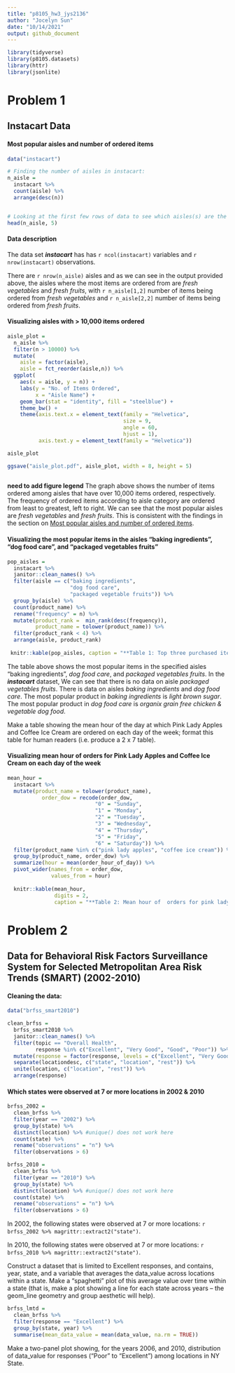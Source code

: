 ```yaml
---
title: "p8105_hw3_jys2136"
author: "Jocelyn Sun"
date: "10/14/2021"
output: github_document
---
```


```r

library(tidyverse)
library(p8105.datasets)
library(httr)
library(jsonlite)

```


# Problem 1

## Instacart Data

#### Most popular aisles and number of ordered items
```r

data("instacart")

# Finding the number of aisles in instacart:
n_aisle = 
  instacart %>%
  count(aisle) %>%
  arrange(desc(n))


# Looking at the first few rows of data to see which aisles(s) are the most items ordered from:
head(n_aisle, 5)

```

#### Data description
The data set **_instacart_** has has `r ncol(instacart)` variables and `r nrow(instacart)` observations. 

There are `r nrow(n_aisle)` aisles and as we can see in the output provided above, the aisles where the most items are ordered from are _fresh vegetables_ and _fresh fruits_, with `r n_aisle[1,2]` number of items being ordered from _fresh vegetables_ and `r n_aisle[2,2]` number of items being ordered from _fresh fruits_.


#### Visualizing aisles with  > 10,000 items ordered
```r

aisle_plot = 
  n_aisle %>%
  filter(n > 10000) %>%
  mutate(
    aisle = factor(aisle),
    aisle = fct_reorder(aisle,n)) %>%
  ggplot(
    aes(x = aisle, y = n)) +
    labs(y = "No. of Items Ordered",
         x = "Aisle Name") +
    geom_bar(stat = "identity", fill = "steelblue") +
    theme_bw() + 
    theme(axis.text.x = element_text(family = "Helvetica",
                                     size = 9, 
                                     angle = 60, 
                                     hjust = 1),
          axis.text.y = element_text(family = "Helvetica"))

aisle_plot

ggsave("aisle_plot.pdf", aisle_plot, width = 8, height = 5)
    
```

**need to add figure legend**
The graph above shows the number of items ordered among aisles that have over 10,000 items ordered, respectively. The frequency of ordered items according to aisle category are ordered from least to greatest, left to right. We can see that the most popular aisles are _fresh vegetables_ and _fresh fruits_. This is consistent with the findings in the section on [Most popular aisles and number of ordered items].


#### Visualizing the most popular items in the aisles “baking ingredients”, “dog food care”, and “packaged vegetables fruits”
```r

pop_aisles =
  instacart %>%
  janitor::clean_names() %>%
  filter(aisle == c("baking ingredients", 
                    "dog food care", 
                    "packaged vegetable fruits")) %>%
  group_by(aisle) %>%
  count(product_name) %>%
  rename("frequency" = n) %>%
  mutate(product_rank =  min_rank(desc(frequency)),
         product_name = tolower(product_name)) %>%
  filter(product_rank < 4) %>%
  arrange(aisle, product_rank)
  
 knitr::kable(pop_aisles, caption = "**Table 1: Top three purchased items in aisles “baking ingredients” and “dog food care”**") 

```

The table above shows the most popular items in the specified aisles “baking ingredients”, _dog food care_, and _packaged vegetables fruits_. In the **_instacart_** dataset, We can see that there is no data on aisle _packaged vegetables fruits_. There is data on aisles _baking ingredients_ and _dog food care_. The most popular product in _baking ingredients_ is _light brown sugar_. The most popular product in _dog food care_ is _organix grain free chicken & vegetable dog food_. 


Make a table showing the mean hour of the day at which Pink Lady Apples and Coffee Ice Cream are ordered on each day of the week; format this table for human readers (i.e. produce a 2 x 7 table).

#### Visualizing mean hour of orders for Pink Lady Apples and Coffee Ice Cream on each day of the week
```r

mean_hour = 
  instacart %>%
  mutate(product_name = tolower(product_name),
           order_dow = recode(order_dow,
                            "0" = "Sunday",
                            "1" = "Monday",
                            "2" = "Tuesday",
                            "3" = "Wednesday",
                            "4" = "Thursday",
                            "5" = "Friday",
                            "6" = "Saturday")) %>%
  filter(product_name %in% c("pink lady apples", "coffee ice cream")) %>%
  group_by(product_name, order_dow) %>%
  summarize(hour = mean(order_hour_of_day)) %>%
  pivot_wider(names_from = order_dow,
              values_from = hour)
  
  knitr::kable(mean_hour, 
               digits = 2, 
               caption = "**Table 2: Mean hour of  orders for pink lady apples and coffee ice cream on each day of the week**")

```


# Problem 2

## Data for Behavioral Risk Factors Surveillance System for Selected Metropolitan Area Risk Trends (SMART) (2002-2010)

#### Cleaning the data:
```r

data("brfss_smart2010") 

clean_brfss = 
  brfss_smart2010 %>%
  janitor::clean_names() %>%
  filter(topic == "Overall Health",
         response %in% c("Excellent", "Very Good", "Good", "Poor")) %>%
  mutate(response = factor(response, levels = c("Excellent", "Very Good", "Good", "Poor"))) %>%
  separate(locationdesc, c("state", "location", "rest")) %>%
  unite(location, c("location", "rest")) %>%
  arrange(response)

```


#### Which states were observed at 7 or more locations in 2002 & 2010
```r

brfss_2002 = 
  clean_brfss %>%
  filter(year == "2002") %>%
  group_by(state) %>%
  distinct(location) %>% #unique() does not work here
  count(state) %>%
  rename("observations" = "n") %>%
  filter(observations > 6)

brfss_2010 = 
  clean_brfss %>%
  filter(year == "2010") %>%
  group_by(state) %>%
  distinct(location) %>% #unique() does not work here
  count(state) %>%
  rename("observations" = "n") %>%
  filter(observations > 6)

```

In 2002, the following states were observed at 7 or more locations: `r brfss_2002 %>% magrittr::extract2("state")`.

In 2010, the following states were observed at 7 or more locations: `r brfss_2010 %>% magrittr::extract2("state")`.

Construct a dataset that is limited to Excellent responses, and contains, year, state, and a variable that averages the data_value across locations within a state. Make a “spaghetti” plot of this average value over time within a state (that is, make a plot showing a line for each state across years – the geom_line geometry and group aesthetic will help).
```r

brfss_lmtd = 
  clean_brfss %>%
  filter(response == "Excellent") %>%
  group_by(state, year) %>%
  summarise(mean_data_value = mean(data_value, na.rm = TRUE))

```


Make a two-panel plot showing, for the years 2006, and 2010, distribution of data_value for responses (“Poor” to “Excellent”) among locations in NY State.
```r

```


